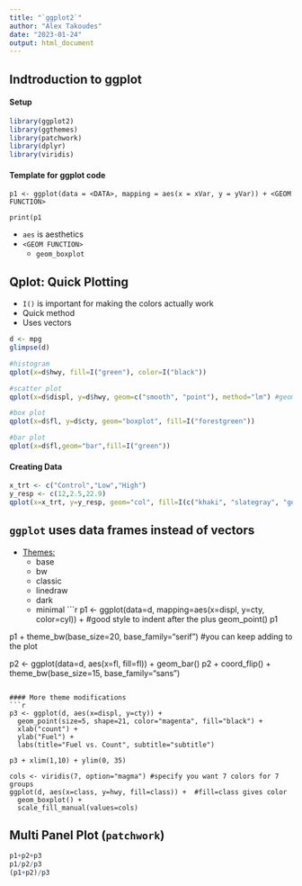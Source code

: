 ```yaml
---
title: "`ggplot2`"
author: "Alex Takoudes"
date: "2023-01-24"
output: html_document
---
```


## Indtroduction to ggplot

#### Setup
```r
library(ggplot2)
library(ggthemes)
library(patchwork)
library(dplyr)
library(viridis)
```

#### Template for ggplot code
`p1 <- ggplot(data = <DATA>, mapping = aes(x = xVar, y = yVar)) + <GEOM FUNCTION>`

`print(p1`

* `aes` is aesthetics
* `<GEOM FUNCTION>`
  + `geom_boxplot`

## Qplot: Quick Plotting
* `I()` is important for making the colors actually work
* Quick method
* Uses vectors
```r
d <- mpg
glimpse(d)

#histogram
qplot(x=d$hwy, fill=I("green"), color=I("black"))

#scatter plot
qplot(x=d$displ, y=d$hwy, geom=c("smooth", "point"), method="lm") #geom adds the line

#box plot
qplot(x=d$fl, y=d$cty, geom="boxplot", fill=I("forestgreen"))

#bar plot
qplot(x=d$fl,geom="bar",fill=I("green"))
```

#### Creating Data
```r
x_trt <- c("Control","Low","High")
y_resp <- c(12,2.5,22.9)
qplot(x=x_trt, y=y_resp, geom="col", fill=I(c("khaki", "slategray", "goldenrod")))
```

## `ggplot` uses data frames instead of vectors
* [Themes:](https://ggplot2.tidyverse.org/reference/ggtheme.html)
  + base
  + bw
  + classic
  + linedraw
  + dark
  + minimal
```r
p1 <- ggplot(data=d, mapping=aes(x=displ, y=cty, color=cyl)) +  #good style to indent after the plus
  geom_point()
p1

p1 + theme_bw(base_size=20, base_family="serif") #you can keep adding to the plot

p2 <- ggplot(data=d, aes(x=fl, fill=fl)) +
  geom_bar()
p2 + coord_flip() + theme_bw(base_size=15, base_family="sans")
```

#### More theme modifications
```r
p3 <- ggplot(d, aes(x=displ, y=cty)) +
  geom_point(size=5, shape=21, color="magenta", fill="black") +
  xlab("count") +
  ylab("Fuel") +
  labs(title="Fuel vs. Count", subtitle="subtitle")

p3 + xlim(1,10) + ylim(0, 35)

cols <- viridis(7, option="magma") #specify you want 7 colors for 7 groups
ggplot(d, aes(x=class, y=hwy, fill=class)) +  #fill=class gives color
  geom_boxplot() +
  scale_fill_manual(values=cols)

```

## Multi Panel Plot (`patchwork`)
```r
p1+p2+p3
p1/p2/p3
(p1+p2)/p3
```